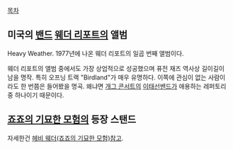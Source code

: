 [[목차]]
== 미국의 [[밴드]] [[웨더 리포트]]의 앨범 ==
{{{#!html
<iframe width="480" height="360" src="http://www.youtube.com/embed/pqashW66D7o" frameborder="0" allowfullscreen></iframe>}}}
Heavy Weather. 1977년에 나온 웨더 리포트의 일곱 번째 앨범이다.

웨더 리포트의 앨범 중에서도 가장 상업적으로 성공했으며 퓨전 재즈 역사상 길이길이 남을 명작. 특히 오프닝 트랙 "Birdland"가 매우 유명하다. 이쪽에 관심이 없는 사람이라도 한 번쯤은 들어봤을 명곡. 왜냐면 [[개그 콘서트]]의 [[이태선밴드]]가 애용하는 레퍼토리 중 하나이기 때문이다. 
== [[죠죠의 기묘한 모험]]의 등장 스탠드 ==
자세한건 [[헤비 웨더(죠죠의 기묘한 모험)]]참고.
